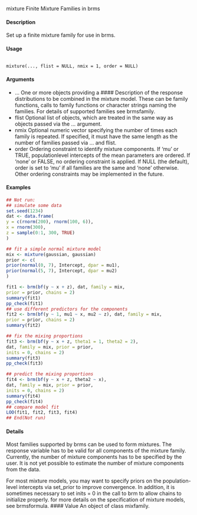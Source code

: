 mixture Finite Mixture Families in brms

#### Description 
Set up a finite mixture family for use in brms.

#### Usage

<pre><code>
mixture(..., flist = NULL, nmix = 1, order = NULL)
</code></pre>

#### Arguments

* ... One or more objects providing a #### Description  of the response distributions to be
combined in the mixture model. These can be family functions, calls to family functions or character strings naming the families. For details of supported families see brmsfamily.
* flist Optional list of objects, which are treated in the same way as objects passed via the ... argument.
* nmix Optional numeric vector specifying the number of times each family is repeated. If specified, it must have the same length as the number of families passed via ... and flist.
* order Ordering constraint to identify mixture components. If 'mu' or TRUE, populationlevel intercepts of the mean parameters are ordered. If 'none' or FALSE, no ordering constraint is applied. If NULL (the default), order is set to 'mu' if all families are the same and 'none' otherwise. Other ordering constraints may be implemented in the future.



#### Examples
```r
## Not run:
## simulate some data
set.seed(1234)
dat <- data.frame(
y = c(rnorm(200), rnorm(100, 6)),
x = rnorm(300),
z = sample(0:1, 300, TRUE)
)
```

```r
## fit a simple normal mixture model
mix <- mixture(gaussian, gaussian)
prior <- c(
prior(normal(0, 7), Intercept, dpar = mu1),
prior(normal(5, 7), Intercept, dpar = mu2)
)
```

```r
fit1 <- brm(bf(y ~ x + z), dat, family = mix,
prior = prior, chains = 2)
summary(fit1)
pp_check(fit1)
## use different predictors for the components
fit2 <- brm(bf(y ~ 1, mu1 ~ x, mu2 ~ z), dat, family = mix,
prior = prior, chains = 2)
summary(fit2)

```

```r
## fix the mixing proportions
fit3 <- brm(bf(y ~ x + z, theta1 = 1, theta2 = 2),
dat, family = mix, prior = prior,
inits = 0, chains = 2)
summary(fit3)
pp_check(fit3)
```

```r
## predict the mixing proportions
fit4 <- brm(bf(y ~ x + z, theta2 ~ x),
dat, family = mix, prior = prior,
inits = 0, chains = 2)
summary(fit4)
pp_check(fit4)
## compare model fit
LOO(fit1, fit2, fit3, fit4)
## End(Not run)
```

#### Details
Most families supported by brms can be used to form mixtures. The response variable has to be valid for all components of the mixture family. Currently, the number of mixture components has to be specified by the user. It is not yet possible to estimate the number of mixture components from the data.

For most mixture models, you may want to specify priors on the population-level intercepts via set_prior to improve convergence. In addition, it is sometimes necessary to set inits = 0 in the call to brm to allow chains to initialize properly.
for more details on the specification of mixture models, see brmsformula.
#### Value
An object of class mixfamily.
